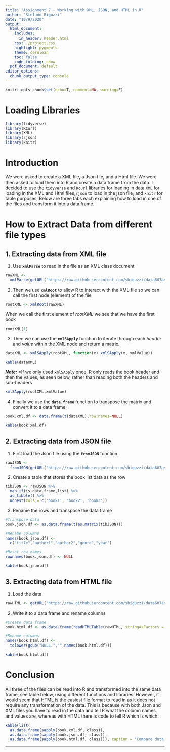 ---
title: "Assignment 7 - Working with XML, JSON, and HTML in R"
author: "Stefano Biguzzi"
date: "10/9/2020"
output:
  html_document:
    includes:
      in_header: header.html
    css: ./project.css
    highlight: pygments
    theme: cerulean
    toc: false
    code_folding: show
  pdf_document: default
editor_options: 
  chunk_output_type: console
---

```{r setup, include=FALSE}
knitr::opts_chunk$set(echo=T, comment=NA, warning=F)
```

# Loading Libraries
```{r,message=F}
library(tidyverse)
library(RCurl)
library(XML)
library(rjson)
library(knitr)
```

# Introduction
We were asked to create a XML file, a Json file, and a Html file. We were then asked to load them into R and create a data frame from the data. I decided to use the `tidyverse` and `Rcurl` libraries for loading in data,`XML` for loading in the XML and Html files,`rjson` to load in the json file, and `knitr` for table purposes, Below are three tabs each explaining how to load in one of the files and transform it into a data frame.

# How to Extract Data from different file types{.tabset .tabset-fade}

## 1. Extracting data from XML file  

1. Use **`xmlParse`** to read in the file as an XML class document
```{r}
rawXML <-
  xmlParse(getURL("https://raw.githubusercontent.com/sbiguzzi/data607assignment7/main/book-list-xml.xml"))
```
2. Then we use **`xmlRoot`** to allow R to interact with the XML file so we can call the first node (element) of the file
```{r}
rootXML <- xmlRoot(rawXML)
```
When we call the first element of *rootXML* we see that we have the first book
```{r, echo=F}
rootXML[1]
```
3. Then we can use the **`xmlSApply`** function to iterate through each *header* and *value* within the XML node and return a matrix.
```{r}
dataXML <- xmlSApply(rootXML, function(x) xmlSApply(x, xmlValue))
```
```{r,echo=F}
kable(dataXML)
```
***Note:*** \*If we only used `xmlSApply` once, R only reads the book header and then the values, as seen below, rather than reading both the headers and sub-headers
```{r, echo=F, out.width="75%"}
xmlSApply(rootXML,xmlValue)
```

4. Finally we use the **`data.frame`** function to transpose the matrix and convert it to a data frame.
```{r}
book.xml.df <- data.frame(t(dataXML),row.names=NULL)
```
```{r, echo=F}
kable(book.xml.df)
```

## 2. Extracting data from JSON file  

1. First load the Json file using the **`fromJSON`** function.
```{r}
rawJSON <- 
  fromJSON(getURL("https://raw.githubusercontent.com/sbiguzzi/data607assignment7/main/book-list-json.json"))
```

2. Create a table that stores the book list data as the row
```{r}
tibJSON <- rawJSON %>%
  map_if(is.data.frame,list) %>%
  as_tibble() %>%
  unnest(cols = c('book1', 'book2', 'book3'))
```

3. Rename the rows and transpose the data frame
```{r}
#Transpose data
book.json.df <- as.data.frame(t(as.matrix(tibJSON)))

#Rename columns
names(book.json.df) <-
  c("title","author1","author2","genre","year")

#Reset row names
rownames(book.json.df) <- NULL
```
```{r, echo=F}
kable(book.json.df)
```

## 3. Extracting data from HTML file 

1. Load the data
```{r}
rawHTML <- getURL("https://raw.githubusercontent.com/sbiguzzi/data607assignment7/main/book-list-html.html")
```

2. Write it to a data frame and rename columns
```{r}
#Create data frame
book.html.df <- as.data.frame(readHTMLTable(rawHTML, stringAsFactors = FALSE))

#Rename columns
names(book.html.df) <-
  tolower(gsub("NULL.","",names(book.html.df)))
```
```{r, echo=F}
kable(book.html.df)
```

# Conclusion
All three of the files can be read into R and transformed into the same data frame, see table below, using different functions and libraries. However, it would seem that HTML is the easiest file format to read in as it does not require any transformation of the data. This is because with both Json and XML files you have to read in the data and tell R what the column names and values are, whereas with HTML there is code to tell R which is which.

```{r, echo=F}
kable(list(
  as.data.frame(sapply(book.xml.df, class)),
  as.data.frame(sapply(book.json.df, class)),
  as.data.frame(sapply(book.html.df, class))), caption = "Compare data types for columns in each dataframe")
```



***

<div class="tocify-extend-page" data-unique="tocify-extend-page" style="height: 0;"></div>
